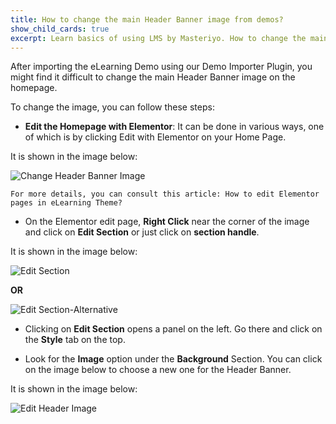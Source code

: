 ---
title: How to change the main Header Banner image from demos?
show_child_cards: true
excerpt: Learn basics of using LMS by Masteriyo. How to change the main Header Banner image from demos?
---

After importing the eLearning Demo using our Demo Importer Plugin, you might find it difficult to change the main Header Banner image on the homepage.

To change the image, you can follow these steps:

- **Edit the Homepage with Elementor**: It can be done in various ways, one of which is by clicking Edit with Elementor on your Home Page.

It is shown in the image below:

![Change Header Banner Image](https://user-images.githubusercontent.com/109593521/183626734-f6c077cd-2683-4021-976f-bebef27cdb0a.png)



    For more details, you can consult this article: How to edit Elementor pages in eLearning Theme?


- On the Elementor edit page, **Right Click** near the corner of the image and click on **Edit Section** or just click on **section handle**.

It is shown in the image below:

![Edit Section](https://user-images.githubusercontent.com/109593521/183627157-a9eb88d1-5b32-4edf-b8ed-5c4b73b0a20a.png)

**OR**

![Edit Section-Alternative](https://user-images.githubusercontent.com/109593521/183627515-37b9f13f-de1b-455e-a31b-bf793029b568.png)


- Clicking on **Edit Section** opens a panel on the left. Go there and click on the **Style** tab on the top.

- Look for the **Image** option under the **Background** Section. You can click on the image below to choose a new one for the Header Banner.

It is shown in the image below:

![Edit Header Image](https://user-images.githubusercontent.com/109593521/183628441-c83a2bd4-c231-4d29-a836-9911f07cc0ea.gif)






